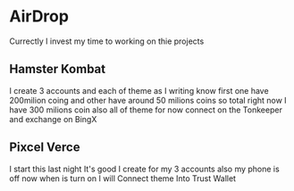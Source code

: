 # AirDrop

Currectly I invest my time to working on thie projects 

## Hamster Kombat 
I create 3 accounts and each of theme as I writing know first one have 200milion coing and other have around 50 milions coins
so total right now I have 300 milions coin also all of theme for now connect on the Tonkeeper and exchange on BingX 

## Pixcel Verce 
I start this last night It's good I create for my 3 accounts also my phone is off now when is turn on I will Connect theme 
Into Trust Wallet